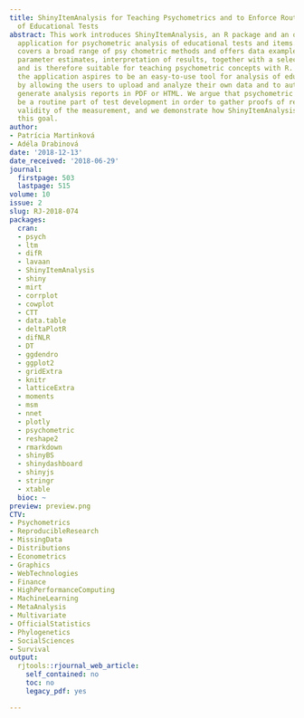 ```yaml
---
title: ShinyItemAnalysis for Teaching Psychometrics and to Enforce Routine Analysis
  of Educational Tests
abstract: This work introduces ShinyItemAnalysis, an R package and an online shiny
  application for psychometric analysis of educational tests and items. ShinyItemAnalysis
  covers a broad range of psy chometric methods and offers data examples, model equations,
  parameter estimates, interpretation of results, together with a selected R code,
  and is therefore suitable for teaching psychometric concepts with R. Furthermore,
  the application aspires to be an easy-to-use tool for analysis of educational tests
  by allowing the users to upload and analyze their own data and to automatically
  generate analysis reports in PDF or HTML. We argue that psychometric analysis should
  be a routine part of test development in order to gather proofs of reliability and
  validity of the measurement, and we demonstrate how ShinyItemAnalysis may help enforce
  this goal.
author:
- Patrícia Martinková
- Adéla Drabinová
date: '2018-12-13'
date_received: '2018-06-29'
journal:
  firstpage: 503
  lastpage: 515
volume: 10
issue: 2
slug: RJ-2018-074
packages:
  cran:
  - psych
  - ltm
  - difR
  - lavaan
  - ShinyItemAnalysis
  - shiny
  - mirt
  - corrplot
  - cowplot
  - CTT
  - data.table
  - deltaPlotR
  - difNLR
  - DT
  - ggdendro
  - ggplot2
  - gridExtra
  - knitr
  - latticeExtra
  - moments
  - msm
  - nnet
  - plotly
  - psychometric
  - reshape2
  - rmarkdown
  - shinyBS
  - shinydashboard
  - shinyjs
  - stringr
  - xtable
  bioc: ~
preview: preview.png
CTV:
- Psychometrics
- ReproducibleResearch
- MissingData
- Distributions
- Econometrics
- Graphics
- WebTechnologies
- Finance
- HighPerformanceComputing
- MachineLearning
- MetaAnalysis
- Multivariate
- OfficialStatistics
- Phylogenetics
- SocialSciences
- Survival
output:
  rjtools::rjournal_web_article:
    self_contained: no
    toc: no
    legacy_pdf: yes

---
```


